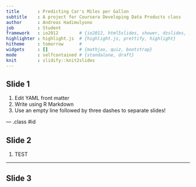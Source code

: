 ```yaml
---
title       : Predicting Car's Miles per Gallon
subtitle    : A project for Coursera Developing Data Products class
author      : Andreas Hadimulyono
job         : Student
framework   : io2012        # {io2012, html5slides, shower, dzslides, ...}
highlighter : highlight.js  # {highlight.js, prettify, highlight}
hitheme     : tomorrow      # 
widgets     : []            # {mathjax, quiz, bootstrap}
mode        : selfcontained # {standalone, draft}
knit        : slidify::knit2slides
---
```


## Slide 1

1. Edit YAML front matter
2. Write using R Markdown
3. Use an empty line followed by three dashes to separate slides!

--- .class #id 

## Slide 2

1. TEST

--- 

## Slide 3


